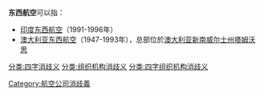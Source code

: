 '''东西航空'''可以指：

* [[印度东西航空|印度东西航空]]（1991-1996年）
* [[澳大利亚东西航空|澳大利亚东西航空]]（1947-1993年），总部位於[[澳大利亚|澳大利亚]][[新南威尔士州|新南威尔士州]][[塔姆沃思|塔姆沃思]]

{{disambig}}
[[Category:航空公司消歧義|Category:航空公司消歧義]]
[[分类:四字消歧义|分类:四字消歧义]]
[[分类:组织机构消歧义|分类:组织机构消歧义]]
[[分类:四字组织机构消歧义|分类:四字组织机构消歧义]]